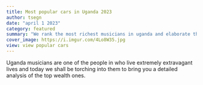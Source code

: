 ```yaml
---
title: Most popular cars in Uganda 2023
author: tsegn
date: "april 1 2023"
category: featured
summary: "We rank the most richest musicians in uganda and elaborate their wealth in greater length"
cover_image: https://i.imgur.com/4Lo8W35.jpg
view: view popular cars
---
```


Uganda musicians are one of the people in who live extremely extravagant lives and today we shall be torching into them to bring you a detailed analysis of the top wealth ones.
